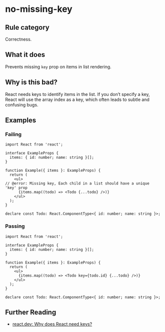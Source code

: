 # no-missing-key

## Rule category

Correctness.

## What it does

Prevents missing `key` prop on items in list rendering.

## Why is this bad?

React needs keys to identify items in the list. If you don’t specify a key, React will use the array index as a key, which often leads to subtle and confusing bugs.

## Examples

### Failing

```tsx twoslash
import React from 'react';

interface ExampleProps {
  items: { id: number; name: string }[];
}

function Example({ items }: ExampleProps) {
  return (
    <ul>
// @error: Missing key, Each child in a list should have a unique 'key' prop
      {items.map((todo) => <Todo {...todo} />)}
    </ul>
  );
}

declare const Todo: React.ComponentType<{ id: number; name: string }>;
```

### Passing

```tsx twoslash
import React from 'react';

interface ExampleProps {
  items: { id: number; name: string }[];
}

function Example({ items }: ExampleProps) {
  return (
    <ul>
      {items.map((todo) => <Todo key={todo.id} {...todo} />)}
    </ul>
  );
}

declare const Todo: React.ComponentType<{ id: number; name: string }>;
```

## Further Reading

- [react.dev: Why does React need keys?](https://react.dev/learn/rendering-lists#why-does-react-need-keys)
